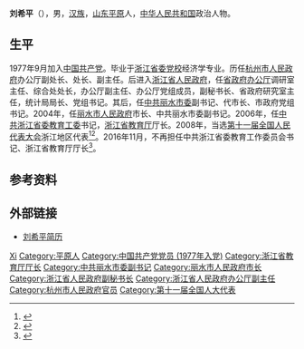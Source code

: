 {{Otheruses
|subject=中国官员刘希平
|other=万博宣伟中国区董事总经理
|刘希平 (台湾)
}}
'''刘希平'''（{{bd|1956年|8月|}}），男，[[汉族|汉族]]，[[山东省|山东]][[平原县|平原]]人，[[中华人民共和国|中华人民共和国]]政治人物。

== 生平 ==
1977年9月加入[[中国共产党|中国共产党]]。毕业于[[浙江省委党校|浙江省委党校]]经济学专业。历任[[杭州市人民政府|杭州市人民政府]]办公厅副处长、处长、副主任。后进入[[浙江省人民政府|浙江省人民政府]]，任[[浙江省人民政府办公厅|省政府办公厅]]调研室主任、综合处处长，办公厅副主任、办公厅党组成员，副秘书长、省政府研究室主任，统计局局长、党组书记。其后，任[[中共丽水市委|中共丽水市委]]副书记、代市长、市政府党组书记。2004年，任[[丽水市人民政府|丽水市人民政府]]市长、中共丽水市委副书记。2006年，任[[中共浙江省委教育工委|中共浙江省委教育工委]]书记，[[浙江省教育厅|浙江省教育厅]]厅长。2008年，当选[[第十一届全国人民代表大会|第十一届全国人民代表大会]]浙江地区代表<ref>{{cite web|author=新华网|title=第十一届全国人大代表|url=http://news.xinhuanet.com/ziliao/2008-03/03/content_7708230.htm?node=36628|publisher=新华网|accessdate=2014-01-07|archive-date=2014-01-10|archive-url=https://web.archive.org/web/20140110211415/http://news.xinhuanet.com/ziliao/2008-03/03/content_7708230.htm?node=36628|dead-url=no}}</ref><ref>{{cite news|title=全国人大代表信息-刘希平|url=http://210.82.31.1:8084/delegate/viewDelegate.action?dbid=110877|accessdate=2013-04-05|newspaper=全国人大网|archive-url=https://web.archive.org/web/20140326104145/http://www.npc.gov.cn/delegate/viewDelegate.action?dbid=110877|archive-date=2014-03-26|dead-url=yes}}</ref>。2016年11月，不再担任中共浙江省委教育工作委员会书记、浙江省教育厅厅长<ref>{{cite web|title=何杏仁任浙江省教工委书记，郭华巍任省教育厅厅长|url=http://www.thepaper.cn/newsDetail_forward_1557964|publisher=澎湃新闻|accessdate=2016-11-09|archive-date=2016-11-10|archive-url=https://web.archive.org/web/20161110235125/http://www.thepaper.cn/newsDetail_forward_1557964|dead-url=no}}</ref>。

== 参考资料 ==
{{Reflist|2}}

== 外部链接 ==
*[http://china.zjol.com.cn/05china/system/2009/03/11/015331672.shtml 刘希平简历] {{Wayback|url=http://china.zjol.com.cn/05china/system/2009/03/11/015331672.shtml |date=20160304191715 }}

{{Authority control}}
{{DEFAULTSORT:Liu}}
[[Category:刘姓|Xi]]
[[Category:平原人|Category:平原人]]
[[Category:中国共产党党员_(1977年入党)|Category:中国共产党党员 (1977年入党)]]
[[Category:浙江省教育厅厅长|Category:浙江省教育厅厅长]]
[[Category:中共丽水市委副书记|Category:中共丽水市委副书记]]
[[Category:丽水市人民政府市长|Category:丽水市人民政府市长]]
[[Category:浙江省人民政府副秘书长|Category:浙江省人民政府副秘书长]]
[[Category:浙江省人民政府办公厅副主任|Category:浙江省人民政府办公厅副主任]]
[[Category:杭州市人民政府官员|Category:杭州市人民政府官员]]
[[Category:第十一届全国人大代表|Category:第十一届全国人大代表]]